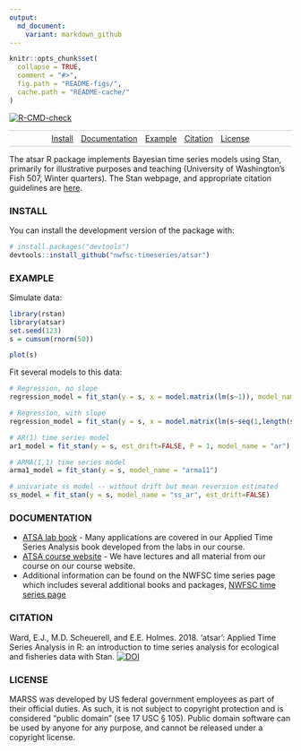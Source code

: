```yaml
---
output:
  md_document:
    variant: markdown_github
---
```


```r
knitr::opts_chunk$set(
  collapse = TRUE,
  comment = "#>",
  fig.path = "README-figs/",
  cache.path = "README-cache/"
)
```

  <!-- badges: start -->
  [![R-CMD-check](https://github.com/nwfsc-timeseries/atsar/workflows/R-CMD-check/badge.svg)](https://github.com/nwfsc-timeseries/atsar/actions)
  <!-- badges: end -->
  
<style>
.nav{
    border:1px solid #ccc;
    border-width:1px 0;
    list-style:none;
    margin:0;
    padding:0;
    text-align:center;
}
.nav li{
    display:inline-block;
}
.nav a{
    display:inline-block;
    padding:5px;
}
</style>

<ul class="nav">
  <li><a href="#install">Install</a></li>
  <li><a href="#documentation">Documentation</a></li>
  <li><a href="#example">Example</a></li>
  <li><a href="#citation">Citation</a></li>
  <li><a href="#license">License</a></li>
</ul>

The atsar R package implements Bayesian time series models using Stan, primarily for illustrative purposes and teaching (University of Washington's Fish 507, Winter quarters). The Stan webpage, and appropriate citation guidelines are [here](http://mc-stan.org/). 


### INSTALL {#install}

You can install the development version of the package with:

```r
# install.packages("devtools")
devtools::install_github("nwfsc-timeseries/atsar")
```

### EXAMPLE {#example}

Simulate data:

```r
library(rstan)
library(atsar)
set.seed(123)
s = cumsum(rnorm(50))
```

```r
plot(s)
```

Fit several models to this data:

```r
# Regression, no slope
regression_model = fit_stan(y = s, x = model.matrix(lm(s~1)), model_name="regression")

# Regression, with slope
regression_model = fit_stan(y = s, x = model.matrix(lm(s~seq(1,length(s)))), model_name="regression")

# AR(1) time series model
ar1_model = fit_stan(y = s, est_drift=FALSE, P = 1, model_name = "ar")

# ARMA(1,1) time series model
arma1_model = fit_stan(y = s, model_name = "arma11")

# univariate ss model -- without drift but mean reversion estimated
ss_model = fit_stan(y = s, model_name = "ss_ar", est_drift=FALSE)
```

### DOCUMENTATION {#documentation}

- [ATSA lab book](https://nwfsc-timeseries.github.io/atsa-labs/) - Many applications are covered in our Applied Time Series Analysis book developed from the labs in our course.
- [ATSA course website](https://nwfsc-timeseries.github.io/atsa/) - We have lectures and all material from our course on our course website.
- Additional information can be found on the NWFSC time series page which includes several additional books and packages, 
[NWFSC time series page](https://nwfsc-timeseries.github.io/)

### CITATION {#citation}

Ward, E.J., M.D. Scheuerell, and E.E. Holmes. 2018. 'atsar': Applied Time Series Analysis in R: an introduction to time series analysis for ecological and fisheries data with Stan.  [![DOI](https://zenodo.org/badge/DOI/10.5281/zenodo.1158021.svg)](https://doi.org/10.5281/zenodo.1158021)

### LICENSE {#license}

MARSS was developed by US federal government employees as part of their official duties. As such, it is not subject to copyright protection and is considered “public domain” (see 17 USC § 105). Public domain software can be used by anyone for any purpose, and cannot be released under a copyright license.


